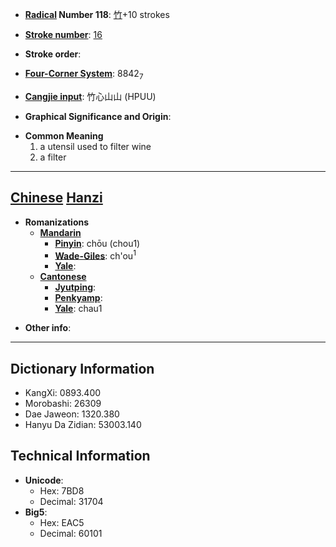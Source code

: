 * '''[[Wiktionary:Chinese radical index| Radical]] Number 118''': [[Wiktionary:Chinese radical index 竹|竹]]+10 strokes

* '''[[Wiktionary:Chinese total strokes index|Stroke number]]''': [[Wiktionary:Chinese total strokes index 16|16]]

* '''Stroke order''': 

* '''[[Wiktionary:Chinese four corner index|Four-Corner System]]''': 8842<sub>7</sub>

* '''[[Wiktionary:Chinese Cangjie index|Cangjie input]]''': 竹心山山 (HPUU)

* '''Graphical Significance and Origin''': 

* '''Common Meaning'''
*#a utensil used to filter wine
*# a filter


----

== [[Chinese]] [[Hanzi]] ==

* '''Romanizations'''
** '''[[Mandarin]]'''
*** '''[[Pinyin]]''': chōu (chou1)
*** '''[[Wade-Giles]]''': ch'ou<sup>1</sup>
*** '''[[Yale]]''': 
** '''[[Cantonese]]'''
*** '''[[Jyutping]]''':
*** '''[[Penkyamp]]''': 
*** '''[[Yale]]''': chau1

* '''Other info''': 

----

== Dictionary Information ==

* KangXi: 0893.400
* Morobashi: 26309
* Dae Jaweon: 1320.380
* Hanyu Da Zidian: 53003.140

== Technical Information ==

* '''Unicode''':
** Hex: 7BD8
** Decimal: 31704
* '''Big5''':
** Hex: EAC5
** Decimal: 60101